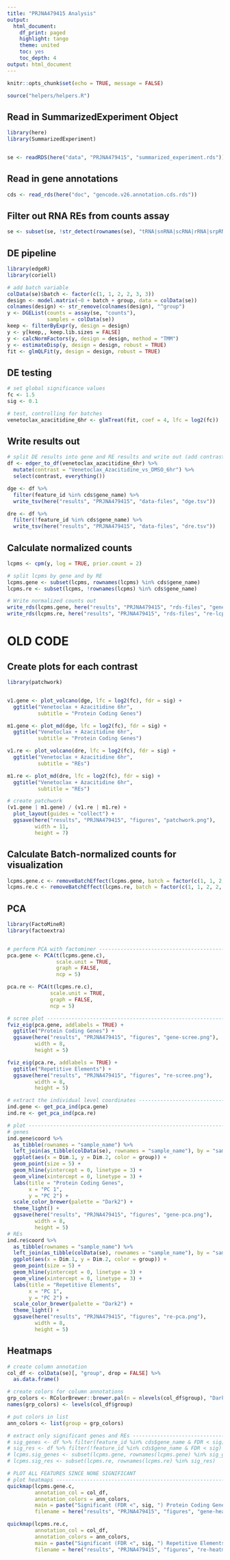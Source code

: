 ```yaml
---
title: "PRJNA479415 Analysis"
output:
  html_document:
    df_print: paged
    highlight: tango
    theme: united
    toc: yes
    toc_depth: 4
output: html_document
---
```


```r
knitr::opts_chunk$set(echo = TRUE, message = FALSE)

source("helpers/helpers.R")
```

## Read in SummarizedExperiment Object

```r
library(here)
library(SummarizedExperiment)


se <- readRDS(here("data", "PRJNA479415", "summarized_experiment.rds"))
```

## Read in gene annotations

```r
cds <- read_rds(here("doc", "gencode.v26.annotation.cds.rds"))
```

## Filter out RNA REs from counts assay

```r
se <- subset(se, !str_detect(rownames(se), "tRNA|snRNA|scRNA|rRNA|srpRNA|Simple_repeat|Low_complexity"))
```

## DE pipeline

```r
library(edgeR)
library(coriell)

# add batch variable
colData(se)$batch <- factor(c(1, 1, 2, 2, 3, 3))
design <- model.matrix(~0 + batch + group, data = colData(se))
colnames(design) <- str_remove(colnames(design), "^group")
y <- DGEList(counts = assay(se, "counts"),
             samples = colData(se))
keep <- filterByExpr(y, design = design)
y <- y[keep,, keep.lib.sizes = FALSE]
y <- calcNormFactors(y, design = design, method = "TMM")
y <- estimateDisp(y, design = design, robust = TRUE)
fit <- glmQLFit(y, design = design, robust = TRUE)
```

## DE testing


```r
# set global significance values
fc <- 1.5
sig <- 0.1

# test, controlling for batches
venetoclax_azacitidine_6hr <- glmTreat(fit, coef = 4, lfc = log2(fc))
```

## Write results out

```r
# split DE results into gene and RE results and write out (add contrast column for consistency)
df <- edger_to_df(venetoclax_azacitidine_6hr) %>% 
  mutate(contrast = "Venetoclax_Azacitidine_vs_DMSO_6hr") %>% 
  select(contrast, everything())

dge <- df %>% 
  filter(feature_id %in% cds$gene_name) %>% 
  write_tsv(here("results", "PRJNA479415", "data-files", "dge.tsv"))

dre <- df %>% 
  filter(!feature_id %in% cds$gene_name) %>% 
  write_tsv(here("results", "PRJNA479415", "data-files", "dre.tsv"))
```

## Calculate normalized counts

```r
lcpms <- cpm(y, log = TRUE, prior.count = 2)

# split lcpms by gene and by RE
lcpms.gene <- subset(lcpms, rownames(lcpms) %in% cds$gene_name)
lcpms.re <- subset(lcpms, !rownames(lcpms) %in% cds$gene_name)

# Write normalized counts out
write_rds(lcpms.gene, here("results", "PRJNA479415", "rds-files", "gene-lcpms.rds"))
write_rds(lcpms.re, here("results", "PRJNA479415", "rds-files", "re-lcpms.rds"))
```

# OLD CODE

## Create plots for each contrast 

```r
library(patchwork)


v1.gene <- plot_volcano(dge, lfc = log2(fc), fdr = sig) +
  ggtitle("Venetoclax + Azacitidine 6hr",
          subtitle = "Protein Coding Genes")

m1.gene <- plot_md(dge, lfc = log2(fc), fdr = sig) +
  ggtitle("Venetoclax + Azacitidine 6hr",
          subtitle = "Protein Coding Genes")

v1.re <- plot_volcano(dre, lfc = log2(fc), fdr = sig) +
  ggtitle("Venetoclax + Azacitidine 6hr",
          subtitle = "REs")

m1.re <- plot_md(dre, lfc = log2(fc), fdr = sig) +
  ggtitle("Venetoclax + Azacitidine 6hr",
          subtitle = "REs")

# create patchwork
(v1.gene | m1.gene) / (v1.re | m1.re) +
  plot_layout(guides = "collect") +
  ggsave(here("results", "PRJNA479415", "figures", "patchwork.png"),
         width = 11,
         height = 7)
```

## Calculate Batch-normalized counts for visualization

```r
lcpms.gene.c <- removeBatchEffect(lcpms.gene, batch = factor(c(1, 1, 2, 2, 3, 3)))
lcpms.re.c <- removeBatchEffect(lcpms.re, batch = factor(c(1, 1, 2, 2, 3, 3)))
```

## PCA

```r
library(FactoMineR)
library(factoextra)


# perform PCA with factominer --------------------------------------------------
pca.gene <- PCA(t(lcpms.gene.c),
                scale.unit = TRUE,
                graph = FALSE,
                ncp = 5)

pca.re <- PCA(t(lcpms.re.c),
              scale.unit = TRUE,
              graph = FALSE,
              ncp = 5)

# scree plot -------------------------------------------------------------------
fviz_eig(pca.gene, addlabels = TRUE) +
  ggtitle("Protein Coding Genes") +
  ggsave(here("results", "PRJNA479415", "figures", "gene-scree.png"),
         width = 8,
         height = 5)

fviz_eig(pca.re, addlabels = TRUE) +
  ggtitle("Repetitive Elements") +
  ggsave(here("results", "PRJNA479415", "figures", "re-scree.png"),
         width = 8,
         height = 5)

# extract the individual level coordinates -------------------------------------
ind.gene <- get_pca_ind(pca.gene)
ind.re <- get_pca_ind(pca.re)

# plot -------------------------------------------------------------------------
# genes
ind.gene$coord %>% 
  as_tibble(rownames = "sample_name") %>% 
  left_join(as_tibble(colData(se), rownames = "sample_name"), by = "sample_name") %>% 
  ggplot(aes(x = Dim.1, y = Dim.2, color = group)) +
  geom_point(size = 5) +
  geom_hline(yintercept = 0, linetype = 3) +
  geom_vline(xintercept = 0, linetype = 3) +
  labs(title = "Protein Coding Genes",
       x = "PC 1",
       y = "PC 2") +
  scale_color_brewer(palette = "Dark2") +
  theme_light() +
  ggsave(here("results", "PRJNA479415", "figures", "gene-pca.png"),
         width = 8,
         height = 5)
# REs
ind.re$coord %>% 
  as_tibble(rownames = "sample_name") %>% 
  left_join(as_tibble(colData(se), rownames = "sample_name"), by = "sample_name") %>% 
  ggplot(aes(x = Dim.1, y = Dim.2, color = group)) +
  geom_point(size = 5) +
  geom_hline(yintercept = 0, linetype = 3) +
  geom_vline(xintercept = 0, linetype = 3) +
  labs(title = "Repetitive Elements",
       x = "PC 1",
       y = "PC 2") +
  scale_color_brewer(palette = "Dark2") +
  theme_light() +
  ggsave(here("results", "PRJNA479415", "figures", "re-pca.png"),
         width = 8,
         height = 5)
```

## Heatmaps

```r
# create column annotation
col_df <- colData(se)[, "group", drop = FALSE] %>%
  as.data.frame()

# create colors for column annotations
grp_colors <- RColorBrewer::brewer.pal(n = nlevels(col_df$group), "Dark2")[1:2]
names(grp_colors) <- levels(col_df$group)

# put colors in list
ann_colors <- list(group = grp_colors)

# extract only significant genes and REs ---------------------------------------
# sig_genes <- df %>% filter(feature_id %in% cds$gene_name & FDR < sig) %>% pull(feature_id)
# sig_res <- df %>% filter(!feature_id %in% cds$gene_name & FDR < sig) %>% pull(feature_id)
# lcpms.sig_genes <- subset(lcpms.gene, rownames(lcpms.gene) %in% sig_genes)
# lcpms.sig_res <- subset(lcpms.re, rownames(lcpms.re) %in% sig_res)

# PLOT ALL FEATURES SINCE NONE SIGNIFICANT
# plot heatmaps ----------------------------------------------------------------
quickmap(lcpms.gene.c, 
         annotation_col = col_df,
         annotation_colors = ann_colors,
         main = paste("Significant (FDR <", sig, ") Protein Coding Genes"),
         filename = here("results", "PRJNA479415", "figures", "gene-heatmap.png"))

quickmap(lcpms.re.c, 
         annotation_col = col_df,
         annotation_colors = ann_colors,
         main = paste("Significant (FDR <", sig, ") Repetitive Elements"),
         filename = here("results", "PRJNA479415", "figures", "re-heatmap.png"))
```

